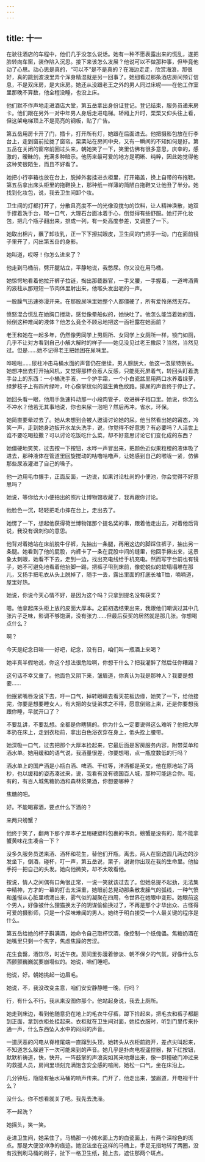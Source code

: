 ```yaml
---
---
---
```

title: 十一
---




在驶往酒店的车程中，他们几乎没怎么说话。她有一种不愿表露出来的慌乱，遂把脸转向车窗，装作陷入沉思。接下来该怎么发展？他说可以不做那种事，但毕竟他动了心思。动心思是真的，“可以不”是不是真的？在海边走走，欣赏海浪，那很好，真的跳到波浪里弄个浑身精湿就是另一回事了。她细看过那条酒店房间预订信息，不是双床房，是大床房。她还从没跟老王之外的男人同过床呢——在他工作室里那晚不算数，他全程没睡，也没上床。

他们默不作声地走进酒店大堂，第五岳拿出身份证登记。登记结束，服务员递来房卡。他们跟在另外一对中年男人身后走进电梯。轿厢上升时，栗栗又仰头往上看，但这架电梯顶上不是亮亮的钢板，贴了广告。

第五岳用房卡开了门，插卡，打开所有灯，她跟在后面进去。他把摄影包放在行李台上，走到窗前拉拢了窗帘。栗栗站在房间中央，又有一瞬间的不知如何是好。第五岳在关闭的窗帘前回过头来，朝她笑了一下，笑里仿佛有很多意思，庆幸的，感激的，暧昧的，充满多种暗示。他历来最可爱的地方是明晰、纯粹，因此她觉得他这种笑很陌生，而且不好看了。

她把小行李箱也放在台上，脱掉外套挂进衣柜里，打开箱盖，换上自带的布拖鞋。第五岳拿出床头柜里的拖鞋换上，那种纸一样薄的简陋白拖鞋又让他丑了半分。她找到化妆包，说，我去卫生间卸个妆。

卫生间的灯都打开了，分散且亮度不一的光像没搅匀的饮料，让人精神涣散，她双手撑着洗手台，喘一口气，大理石台面冰着手心，倒觉得有些舒服。她打开化妆包，把几个瓶子翻出来，排成一列，有一处高度参差，又调整了一下。

她取出棉片，蘸了卸妆乳，正一下下擦拭眼皮，卫生间的门把手一动，门在面前镜子里开了，闪出第五岳的身影。

她叫道，哎呀！你怎么进来了？

他走到马桶前，劈开腿站立，平静地说，我憋尿。你又没在用马桶。

她惊愕地看着他拉开裤子拉链，掏出那截器官，一手叉腰，一手握着，一道啤酒黄的液柱从那短短一节肉体里射出来，他喉头发出呃的一声。

一股臊气迅速弥漫开来。在那股尿味里她整个人都僵硬了，所有爱怜荡然无存。

愤怒混合慌乱在她胸口搅动，感觉像晕船似的，她快吐了。他怎么能当着她的面，倾倒这种难闻的液体？他怎么竟全不顾忌地把这一面袒露在她面前？

老王和她在一起多年，仍然像男同学上男厕所、女同学上女厕所一样，锁门如厕，几乎不让对方看到自己小解大解时的样子——她见没见过老王撒尿？当然，当然见过。但是……她不记得老王把她困在尿味里。

哗啦啦……尿柱冲击马桶水面的声音仍在继续，男人膀胱大，他这一泡尿特别长。她想冲出去打开抽风机，又觉得那样会惹人反感，只能死死屏着气，转回头盯着洗手台上的东西：一小桶洗手液，一个护手霜，一个小白瓷盆里用两口水养着绿萝，绿萝枝子上有四片绿叶，叶心像掌纹似的滋生黄色纹路。排尿的声音终于停止了。

她回头看一眼，他用手急速抖动那一小段肉管子，收进裤子裆口里。她说，你怎么不冲水？他若无其事地说，你也来尿一泡吧？然后再冲。省水，环保。

她简直要晕过去了。她从未想到会被人邀请讨论她的尿。他当然看出她的窘态，冷笑一声，走到她身边扳开水龙头洗手，说，你觉得不好意思？有必要吗？人活世上谁不要吃喝拉撒？可以讨论吃饭吃什么菜，却不好意思讨论它们变化成的东西？

她僵硬地笑笑，过去按一下按钮，水哗一声冒出来，把颜色近似果粒橙的液体吸了进去，那种液体在管道里回旋搅动的咕噜咕噜声，让她感到自己的喉咙一紧，仿佛那些尿液灌进了自己的嗓子。

他一边用毛巾搌手，正面反面，一边说，如果讨论杜尚的小便池，你会觉得不好意思吗？

她说，等你给大小便拍出的照片让博物馆收藏了，我再跟你讨论。

他脸色一沉，轻轻把毛巾摔在台上，走出去了。

她愣了一下，想起他获得荷兰博物馆那个提名奖的事，跟着他走出去，对着他后背说，我没有讽刺你的意思。

他背对着她站在床前脱牛仔裤，先抽出一条腿，再用这边的脚踩住裤子，抽出另一条腿。她看到了他的屁股，内裤卡了一条在屁股中间的缝里，他回手揪出来，这景象太刺眼，她看不下去，走到一边，找出充电线给手机充电。然而写字台前也有镜子，她不可避免地看着他抬脚一踢，把裤子甩到床前，像蛇蜕似的软塌塌堆在那儿，又扬手把毛衣从头上脱掉了，随手一丢，露出里面的打底长袖T恤，喃喃道，屋里好热。

她说，你说今天心情不好，是因为这个吗？只拿到提名没有获奖？

嗯。他拿起床头柜上放的皮面大厚本。之前初选结果出来，我跟他们嘲讽过其中几张片子乏味，影调不够饱满，没有张力……但最后获奖的居然就是那几张。你想喝点什么？

啊？

今天是纪念日嘛——好吧，纪念，没有日，咱们叫一瓶酒上来喝？

她半真半假地说，你这个想法很危险啊，你想干什么？把我灌醉了然后任你糟蹋？

这句话不幸又重了。他面色又阴下来，皱眉道，你真认为我是那种人？我要是想要……

他抿紧嘴唇没说下去，吁一口气，掉转眼睛去看天花板边缘，她笑了一下，给他接完，你要是想要睡女人，有大把的女徒弟求之不得，愿意倒贴上来，还是你要想我跟你睡，早就开口了？

不要乱讲，不要乱想。全都是你瞎猜的。你为什么一定要说得这么难听？他把大厚本扔在床上，走到衣柜前，拿出白色浴衣穿在身上，低头拴上腰带。

她深吸一口气，过去把那个大厚本捡起来，它最后面是客房服务内容，附带菜单和酒水单。她用缓和的语气说，我酒量很差，你要想喝，点一瓶度数低的行吗？

酒水单上的国产酒是小瓶白酒、啤酒、干红等，洋酒都是英文，他在原地站了两秒，也以缓和的姿态凑过来，说，我看有没有德国百人城，那种可能适合你。哦，有的，有百人城焦糖奶酒和森林浆果酒，你想要哪种？

焦糖的吧。

好。不能喝寡酒，要点什么下酒的？

来两只螃蟹？

他终于笑了，翻两下那个厚本子里用硬塑料包裹的书页。螃蟹是没有的，能不能拿蟹黄味花生凑合一下？

没多久服务员送来酒、酒杯和花生，替他们开瓶，离去。两人在窗边圆几两边的沙发坐下，倒酒，碰杯，叮一声，第五岳说，栗子，谢谢你出现在我的生命里。他抬手捋一把自己的头发。她向他微笑，却不太敢看他。

按说，情人之间偶有口角很正常，一说一笑就该过去了。但她总提不起劲，无法集中精神，方才的一幕的打击太深重，她眼前总晃动那条散发臊气的弧线，一种气愤和羞惭从心脏里喷涌出来，雾气似的凝聚在四周，令世界在她眼中变形。她眼前这个男人，好像被什么狸猫换太子的阴谋偷偷换过了，不再是那个才华出众、古怪得可爱的摄影师，只是一个尿味难闻的男人。她终于明白接受一个人最关键的程序是什么。

第五岳给她的杯子斟满酒，她命令自己取杯饮酒，像控制一个纸傀儡。焦糖奶酒在她嘴里只剩一个焦字，焦虑焦躁的苦涩。

花生食罄，酒饮尽，时近午夜。房间里弥漫着惨淡、朝不保夕的气氛，好像什么东西颤颤巍巍就要崩塌似的。她说，咱们睡吧。

他说，好。朝她挑起一边眉毛。

她说，不，我没改变主意，咱们安安静静睡一晚，行吗？

行，有什么不行。我从来没图你那个。他站起身说，我去上厕所。

她走到床边，看到他随意扔在地上的毛衣牛仔裤，蹲下捡起来，把毛衣和裤子都翻到正面，拿到衣柜处挂起来。衣柜就在卫生间对面，她挂衣服时，听到门里传来扑通一声，什么东西坠入水中的闷闷的声音。

一道厌恶的闪电从脊椎尾端一直蹿到头顶，她转头从衣柜前跑开，差点尖叫起来，不知道怎么躲避下一次可能来到的声音。她几乎是扑向电视遥控器，揿下红按钮，默默祈祷道，快，快开。一阵鼓掌的声浪突如其来地爆出来，像一群撞破门冲过来的救援人员，房间里顷刻充满饱含安全感的喧闹，她松一口气，坐在床沿上。

几分钟后，隐隐有抽水马桶的响声传来。门开了，他走出来，皱眉道，开电视干什么？

没什么。你不想看就关了吧。我先去洗澡。

不一起洗？

她摇头，笑一笑。

走进卫生间，她呆住了。马桶那一小摊水面上方的白瓷面上，有两个深棕色的斑点。那是大便没冲净的痕迹。她没法坐在这样的马桶上，手足无措地转了两圈，没有找到刷马桶的刷子，扯下一格卫生纸，抛上去，遮住那两个斑点。